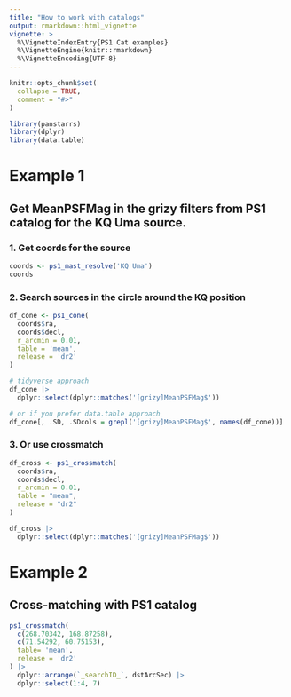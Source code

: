 ```yaml
---
title: "How to work with catalogs"
output: rmarkdown::html_vignette
vignette: >
  %\VignetteIndexEntry{PS1 Cat examples}
  %\VignetteEngine{knitr::rmarkdown}
  %\VignetteEncoding{UTF-8}
---
```


```r
knitr::opts_chunk$set(
  collapse = TRUE,
  comment = "#>"
)
```

```r
library(panstarrs)
library(dplyr)
library(data.table)
```

# Example 1

## Get MeanPSFMag in the grizy filters from PS1 catalog for the KQ Uma source.

### 1. Get coords for the source

```r
coords <- ps1_mast_resolve('KQ Uma')
coords
```
### 2. Search sources in the circle around the KQ position

```r
df_cone <- ps1_cone(
  coords$ra, 
  coords$decl,
  r_arcmin = 0.01, 
  table = 'mean',
  release = 'dr2'
)

# tidyverse approach
df_cone |>
  dplyr::select(dplyr::matches('[grizy]MeanPSFMag$'))

# or if you prefer data.table approach
df_cone[, .SD, .SDcols = grepl('[grizy]MeanPSFMag$', names(df_cone))]
```

### 3. Or use crossmatch
```r
df_cross <- ps1_crossmatch(
  coords$ra,
  coords$decl,
  r_arcmin = 0.01,
  table = "mean",
  release = "dr2"
)

df_cross |> 
  dplyr::select(dplyr::matches('[grizy]MeanPSFMag$'))
```
# Example 2

## Cross-matching with PS1 catalog

```r
ps1_crossmatch(
  c(268.70342, 168.87258), 
  c(71.54292, 60.75153),
  table= 'mean',
  release = 'dr2'
) |>
  dplyr::arrange(`_searchID_`, dstArcSec) |>
  dplyr::select(1:4, 7)
```




